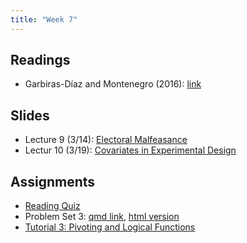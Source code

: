 ```yaml
---
title: "Week 7"
---
```


## Readings

-   Garbiras-Díaz and Montenegro (2016): [link](https://www.aeaweb.org/articles?id=10.1257/aer.20210778)

## Slides

-   Lecture 9 (3/14): [Electoral Malfeasance](/lectures/09-fraud/fraud.qmd)
- Lectur 10 (3/19): [Covariates in Experimental Design](/lectures/10-covar_design/covar_design.qmd)

## Assignments

-   [Reading Quiz](https://canvas.mit.edu/courses/24619/quizzes/39667)
-   Problem Set 3: [qmd link](https://www.dropbox.com/scl/fi/h5g4nucqgbt93on11vzt9/pset3.qmd?rlkey=6lbsbro12dcqlflzdt14dnl0o&dl=0), [html version](/psets/pset3.qmd)
-   [Tutorial 3: Pivoting and Logical Functions](https://dhidalgo.shinyapps.io/03-pivoting_logical)

